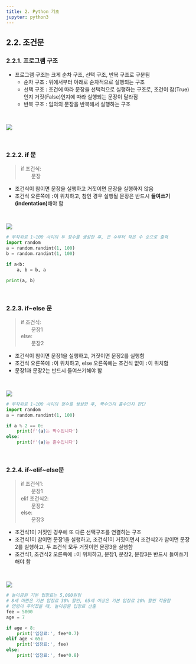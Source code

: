 ```yaml
---
title: 2. Python 기초
jupyter: python3
---
```


## 2.2. 조건문
### 2.2.1. 프로그램 구조

+ 프로그램 구조는 크게 순차 구조, 선택 구조, 반복 구조로 구분됨
  + 순차 구조 : 위에서부터 아래로 순차적으로 실행되는 구조
  + 선택 구조 : 조건에 따라 문장을 선택적으로 실행하는 구조로, 조건이 참(True)인지 거짓(False)인지에 따라 실행되는 문장이 달라짐
  + 반복 구조 : 임의의 문장을 반복해서 실행하는 구조

<br>

![](./images/fig2-1.png)


<br>

### 2.2.2. if 문

> if 조건식: <br>
> 　　문장

+ 조건식이 참이면 문장을 실행하고 거짓이면 문장을 실행하지 않음
+ 조건식 오른쪽에 `:`이 위치하고, 참인 경우 실행될 문장은 반드시 <b>들여쓰기(indentation)</b>해야 함

<br>

![](./images/fig2-2.png)

```python
# 무작위로 1~100 사이의 두 정수를 생성한 후, 큰 수부터 작은 수 순으로 출력
import random
a = random.randint(1, 100)
b = random.randint(1, 100)

if a<b:
    a, b = b, a

print(a, b)
```

<br>

### 2.2.3. if\~else 문

> if 조건식: <br>
> 　　문장1 <br>
> else: <br>
> 　　문장2

+ 조건식이 참이면 문장1을 실행하고, 거짓이면 문장2를 실행함
+ 조건식 오른쪽에 `:`이 위치하고, else 오른쪽에는 조건식 없이 `:`이 위치함
+ 문장1과 문장2는 반드시 들여쓰기해야 함

<br>

![](./images/fig2-3.png)

```python
# 무작위로 1~100 사이의 정수를 생성한 후, 짝수인지 홀수인지 판단
import random
a = random.randint(1, 100)

if a % 2 == 0:
    print(f'{a}는 짝수입니다')
else:
    print(f'{a}는 홀수입니다')
```

<br>

### 2.2.4. if\~elif\~else문

> if 조건식1: <br>
> 　　문장1 <br>
> elif 조건식2: <br>
> 　　문장2 <br>
> else: <br>
> 　　문장3

+ 조건식1이 거짓인 경우에 또 다른 선택구조를 연결하는 구조
+ 조건식1이 참이면 문장1을 실행하고, 조건식1이 거짓이면서 조건식2가 참이면 문장2를 실행하고, 두 조건식 모두 거짓이면 문장3을 실행함
+ 조건식1, 조건식2 오른쪽에 `:`이 위치하고, 문장1, 문장2, 문장3은 반드시 들여쓰기해야 함

<br>

![](./images/fig2-4.png)

```python
# 놀이공원 기본 입장료는 5,000원임
# 8세 미만은 기본 입장료 30% 할인, 65세 이상은 기본 입장료 20% 할인 적용함
# 연령이 주어졌을 때, 놀이공원 입장료 산출
fee = 5000
age = 7

if age < 8:
    print('입장료:', fee*0.7)
elif age < 65:
    print('입장료:', fee)
else:
    print('입장료:', fee*0.8)
```

